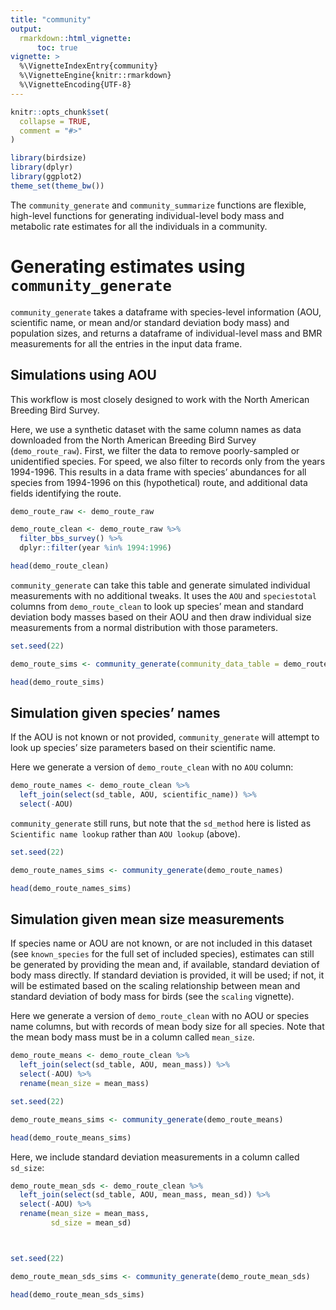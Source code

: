 ```yaml
---
title: "community"
output: 
  rmarkdown::html_vignette:
      toc: true
vignette: >
  %\VignetteIndexEntry{community}
  %\VignetteEngine{knitr::rmarkdown}
  %\VignetteEncoding{UTF-8}
---
```


```r
knitr::opts_chunk$set(
  collapse = TRUE,
  comment = "#>"
)
```

```r
library(birdsize)
library(dplyr)
library(ggplot2)
theme_set(theme_bw())
```

The `community_generate` and `community_summarize` functions are flexible, high-level functions for generating individual-level body mass and metabolic rate estimates for all the individuals in a community.


# Generating estimates using `community_generate`

`community_generate` takes a dataframe with species-level information (AOU, scientific name, or mean and/or standard deviation body mass) and population sizes, and returns a dataframe of individual-level mass and BMR measurements for all the entries in the input data frame. 

## Simulations using AOU 

This workflow is most closely designed to work with the North American Breeding Bird Survey. 

Here, we use a synthetic dataset with the same column names as data downloaded from the North American Breeding Bird Survey (`demo_route_raw`). First, we filter the data to remove poorly-sampled or unidentified species. For speed, we also filter to records only from the years 1994-1996. This results in a data frame with species' abundances for all species from 1994-1996 on this (hypothetical) route, and additional data fields identifying the route.


```r

demo_route_raw <- demo_route_raw

demo_route_clean <- demo_route_raw %>%
  filter_bbs_survey() %>%
  dplyr::filter(year %in% 1994:1996)

head(demo_route_clean)
```

`community_generate` can take this table and generate simulated individual measurements with no additional tweaks. It uses the `AOU` and `speciestotal` columns from `demo_route_clean` to look up species' mean and standard deviation body masses based on their AOU and then draw individual size measurements from a normal distribution with those parameters. 

```r
set.seed(22)

demo_route_sims <- community_generate(community_data_table = demo_route_clean)

head(demo_route_sims)
```


## Simulation given species' names

If the AOU is not known or not provided, `community_generate` will attempt to look up species' size parameters based on their scientific name.

Here we generate a version of `demo_route_clean` with no `AOU` column:

```r

demo_route_names <- demo_route_clean %>%
  left_join(select(sd_table, AOU, scientific_name)) %>%
  select(-AOU)

```

`community_generate` still runs, but note that the `sd_method` here is listed as `Scientific name lookup` rather than `AOU lookup` (above). 

```r

set.seed(22)

demo_route_names_sims <- community_generate(demo_route_names)

head(demo_route_names_sims)

```


## Simulation given mean size measurements

If species name or AOU are not known, or are not included in this dataset (see `known_species` for the full set of included species), estimates can still be generated by providing the mean and, if available, standard deviation of body mass directly. If standard deviation is provided, it will be used; if not, it will be estimated based on the scaling relationship between mean and standard deviation of body mass for birds (see the `scaling` vignette).

Here we generate a version of `demo_route_clean` with no AOU or species name columns, but with records of mean body size for all species. Note that the mean body mass must be in a column called `mean_size`. 

```r

demo_route_means <- demo_route_clean %>%
  left_join(select(sd_table, AOU, mean_mass)) %>%
  select(-AOU) %>%
  rename(mean_size = mean_mass)

set.seed(22)

demo_route_means_sims <- community_generate(demo_route_means)

head(demo_route_means_sims)


```

Here, we include standard deviation measurements in a column called `sd_size`: 

```r

demo_route_mean_sds <- demo_route_clean %>%
  left_join(select(sd_table, AOU, mean_mass, mean_sd)) %>%
  select(-AOU) %>%
  rename(mean_size = mean_mass,
         sd_size = mean_sd)



set.seed(22)

demo_route_mean_sds_sims <- community_generate(demo_route_mean_sds)

head(demo_route_mean_sds_sims)

```

